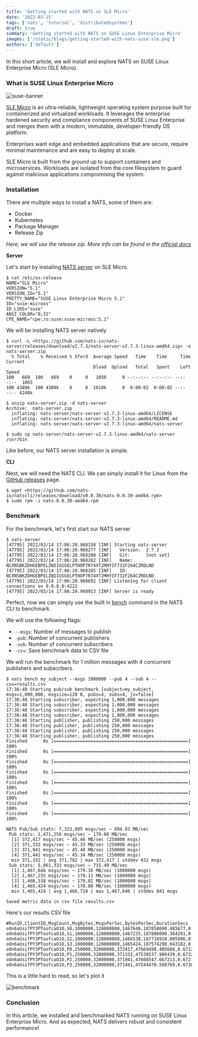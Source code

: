 ```yaml
---
title: 'Getting started with NATS on SLE Micro'
date: '2022-03-15'
tags: ['nats', 'tutorial', 'distributedsystems']
draft: true
summary: 'Getting started with NATS on SUSE Linux Enterprise Micro'
images: ['/static/blogs/getting-started-with-nats-suse-sle.png']
authors: ['default']
---
```


In this short article, we will install and explore NATS on SUSE Linux Enterprise Micro (SLE Micro).

### What is SUSE Linux Enterprise Micro

![suse-banner](https://dev-to-uploads.s3.amazonaws.com/uploads/articles/3l5la3aytf1g8xbyogqd.png)

[SLE Micro](https://www.suse.com/en-en/products/micro/) is an ultra-reliable, lightweight operating system purpose built for containerized and virtualized workloads. It leverages the enterprise hardened security and compliance components of SUSE Linux Enterprise and merges them with a modern, immutable, developer-friendly OS platform.

Enterprises want edge and embedded applications that are secure, require minimal maintenance and are easy to deploy at scale.

SLE Micro is built from the ground up to support containers and microservices. Workloads are isolated from the core filesystem to guard against malicious applications compromising the system.

### Installation

There are multiple ways to install a NATS, some of them are:

- Docker
- Kubernetes
- Package Manager
- Release Zip

_Here, we will use the release zip. More info can be found in the [official docs](https://docs.nats.io/running-a-nats-service/introduction/installation)_

**Server**

Let's start by installing [NATS server](https://github.com/nats-io/nats-server) on SLE Micro.

```
$ cat /etc/os-release
NAME="SLE Micro"
VERSION="5.1"
VERSION_ID="5.1"
PRETTY_NAME="SUSE Linux Enterprise Micro 5.1"
ID="suse-microos"
ID_LIKE="suse"
ANSI_COLOR="0;32"
CPE_NAME="cpe:/o:suse:suse-microos:5.1"
```

We will be installing NATS server natively

```
$ curl -L <https://github.com/nats-io/nats-server/releases/download/v2.7.3/nats-server-v2.7.3-linux-amd64.zip> -o nats-server.zip
  % Total    % Received % Xferd  Average Speed   Time    Time     Time  Current
                                 Dload  Upload   Total   Spent    Left  Speed
100   669  100   669    0     0   1050      0 --:--:-- --:--:-- --:--:--  1065
100 4389k  100 4389k    0     0  1610k      0  0:00:02  0:00:02 --:--:-- 4248k
```

```
$ unzip nats-server.zip -d nats-server
Archive:  nats-server.zip
  inflating: nats-server/nats-server-v2.7.3-linux-amd64/LICENSE
  inflating: nats-server/nats-server-v2.7.3-linux-amd64/README.md
  inflating: nats-server/nats-server-v2.7.3-linux-amd64/nats-server
```

```
$ sudo cp nats-server/nats-server-v2.7.3-linux-amd64/nats-server /usr/bin
```

Like before, our NATS server installation is simple.

**CLI**

Next, we will need the NATS CLI. We can simply install it for Linux from the [GitHub releases](https://github.com/nats-io/natscli/releases/) page.

```
$ wget <https://github.com/nats-io/natscli/releases/download/v0.0.30/nats-0.0.30-amd64.rpm>
$ sudo rpm -i nats-0.0.30-amd64.rpm
```

### Benchmark

For the benchmark, let's first start our NATS server

```
$ nats-server
[47795] 2022/03/14 17:06:20.968158 [INF] Starting nats-server
[47795] 2022/03/14 17:06:20.968277 [INF]   Version:  2.7.3
[47795] 2022/03/14 17:06:20.968280 [INF]   Git:      [not set]
[47795] 2022/03/14 17:06:20.968282 [INF]   Name:     NCXNSBKZDHGEBPELZWIIGSGELPTHOP7R74XT2MHYIF732F264CZRDLND
[47795] 2022/03/14 17:06:20.968285 [INF]   ID:       NCXNSBKZDHGEBPELZWIIGSGELPTHOP7R74XT2MHYIF732F264CZRDLND
[47795] 2022/03/14 17:06:20.968692 [INF] Listening for client connections on 0.0.0.0:4222
[47795] 2022/03/14 17:06:20.968913 [INF] Server is ready
```

Perfect, now we can simply use the built in [bench](https://docs.nats.io/using-nats/nats-tools/nats_cli/natsbench) command in the NATS CLI to benchmark.

We will use the following flags:

- `--msgs`: Number of messages to publish
- `-pub`: Number of concurrent publishers
- `-sub`: Number of concurrent subscribers
- `-csv`: Save benchmark data to CSV file

We will run the benchmark for 1 million messages with 4 concurrent publishers and subscribers.

```
$ nats bench my_subject --msgs 1000000 --pub 4 --sub 4 --csv=results.csv
17:36:48 Starting pub/sub benchmark [subject=my_subject, msgs=1,000,000, msgsize=128 B, pubs=4, subs=4, js=false]
17:36:48 Starting subscriber, expecting 1,000,000 messages
17:36:48 Starting subscriber, expecting 1,000,000 messages
17:36:48 Starting subscriber, expecting 1,000,000 messages
17:36:48 Starting subscriber, expecting 1,000,000 messages
17:36:48 Starting publisher, publishing 250,000 messages
17:36:48 Starting publisher, publishing 250,000 messages
17:36:48 Starting publisher, publishing 250,000 messages
17:36:48 Starting publisher, publishing 250,000 messages
Finished      0s [===================================================] 100%
Finished      0s [===================================================] 100%
Finished      0s [===================================================] 100%
Finished      0s [===================================================] 100%
Finished      0s [===================================================] 100%
Finished      0s [===================================================] 100%
Finished      0s [===================================================] 100%
Finished      0s [===================================================] 100%

NATS Pub/Sub stats: 7,323,895 msgs/sec ~ 894.03 MB/sec
 Pub stats: 1,471,256 msgs/sec ~ 179.60 MB/sec
  [1] 372,417 msgs/sec ~ 45.46 MB/sec (250000 msgs)
  [2] 371,332 msgs/sec ~ 45.33 MB/sec (250000 msgs)
  [3] 371,941 msgs/sec ~ 45.40 MB/sec (250000 msgs)
  [4] 371,441 msgs/sec ~ 45.34 MB/sec (250000 msgs)
  min 371,332 | avg 371,782 | max 372,417 | stddev 432 msgs
 Sub stats: 5,861,333 msgs/sec ~ 715.49 MB/sec
  [1] 1,467,646 msgs/sec ~ 179.16 MB/sec (1000000 msgs)
  [2] 1,467,235 msgs/sec ~ 179.11 MB/sec (1000000 msgs)
  [3] 1,466,538 msgs/sec ~ 179.02 MB/sec (1000000 msgs)
  [4] 1,465,424 msgs/sec ~ 178.88 MB/sec (1000000 msgs)
  min 1,465,424 | avg 1,466,710 | max 1,467,646 | stddev 841 msgs

Saved metric data in csv file results.csv
```

Here's our results CSV file

```
#RunID,ClientID,MsgCount,MsgBytes,MsgsPerSec,BytesPerSec,DurationSecs
oOn6aUsifPY3PToofcaO1O,S0,1000000,128000000,1467646,187858690.485677,0.681363
oOn6aUsifPY3PToofcaO1O,S1,1000000,128000000,1467235,187806090.364291,0.681554
oOn6aUsifPY3PToofcaO1O,S2,1000000,128000000,1466538,187716910.005906,0.681878
oOn6aUsifPY3PToofcaO1O,S3,1000000,128000000,1465424,187574290.043182,0.682396
oOn6aUsifPY3PToofcaO1O,P0,250000,32000000,372417,47669498.405688,0.671289
oOn6aUsifPY3PToofcaO1O,P1,250000,32000000,371332,47530537.906439,0.673251
oOn6aUsifPY3PToofcaO1O,P2,250000,32000000,371941,47608547.667213,0.672148
oOn6aUsifPY3PToofcaO1O,P3,250000,32000000,371441,47544470.508769,0.673054
```

This is a little hard to read, so let's plot it

![benchmark](https://dev-to-uploads.s3.amazonaws.com/uploads/articles/7bf3j9v0qhv02xz18otk.png)

### Conclusion

In this article, we installed and benchmarked NATS running on SUSE Linux Enterprise Micro. And as expected, NATS delivers robust and consistent performance!
